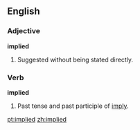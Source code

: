 ==English==

===Adjective===
'''implied'''

# Suggested without being stated directly.

===Verb===
'''implied'''

# Past tense and past participle of [[imply]].

[[pt:implied]]
[[zh:implied]]